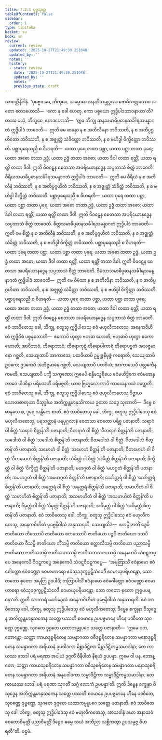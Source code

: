 ```yaml
---
title: 7.2.1 ပုဗ္ဗသုတ္တ
tableOfContents: false
sidebar:
  order: 1
type: tipitaka
basket: su
book: sn
review:
  current: review
  updated: '2025-10-27T21:49:30.251048'
  updated_by: ''
  notes: ''
  history:
  - state: review
    date: '2025-10-27T21:49:30.251048'
    updated_by: ''
    notes: ''
    previous_state: draft
---
```



<ReviewStatus review={frontmatter.review} showDetails={true} />

<HypothesisAnnotation frontmatter={frontmatter} />

<DynamicBreadcrumb />

<Division number="823" book="sn" e="ch" v="18" p="407">

<Paragraph number="1387" book="sn">
သာဝတ္ထိနိဒါနံ. “ပုဗ္ဗေဝ မေ, ဘိက္ခဝေ, သမ္ဗောဓာ အနဘိသမ္ဗုဒ္ဓဿ ဗောဓိသတ္တဿေဝ သတော ဧတဒဟောသိ—  ‘ကော နု ခေါ ဟေတု, ကော ပစ္စယော ဣဒ္ဓိပါဒဘာဝနာယာ’တိ? တဿ မယှံ, ဘိက္ခဝေ, ဧတဒဟောသိ—  ‘ဣဓ ဘိက္ခု ဆန္ဒသမာဓိပ္ပဓာနသင်္ခါရသမန္နာဂတံ ဣဒ္ဓိပါဒံ ဘာဝေတိ—  ဣတိ မေ ဆန္ဒော န စ အတိလီနော ဘဝိဿတိ, န စ အတိပ္ပဂ္ဂဟိတော ဘဝိဿတိ, န စ အဇ္ဈတ္တံ သံခိတ္တော ဘဝိဿတိ, န စ ဗဟိဒ္ဓါ ဝိက္ခိတ္တော ဘဝိဿတိ. ပစ္ဆာပုရေသညီ စ ဝိဟရတိ—  ယထာ ပုရေ တထာ ပစ္ဆာ, ယထာ ပစ္ဆာ တထာ ပုရေ; ယထာ အဓော တထာ ဥဒ္ဓံ, ယထာ ဥဒ္ဓံ တထာ အဓော; ယထာ ဒိဝါ တထာ ရတ္တိံ, ယထာ ရတ္တိံ တထာ ဒိဝါ. ဣတိ ဝိဝဋေန စေတသာ အပရိယောနဒ္ဓေန သပ္ပဘာသံ စိတ္တံ ဘာဝေတိ’.
</Paragraph>

<Paragraph number="1388" book="sn">
ဝီရိယသမာဓိပ္ပဓာနသင်္ခါရသမန္နာဂတံ ဣဒ္ဓိပါဒံ ဘာဝေတိ—  ဣတိ မေ ဝီရိယံ န စ အတိလီနံ ဘဝိဿတိ, န စ အတိပ္ပဂ္ဂဟိတံ ဘဝိဿတိ, န စ အဇ္ဈတ္တံ သံခိတ္တံ ဘဝိဿတိ, န စ ဗဟိဒ္ဓါ ဝိက္ခိတ္တံ ဘဝိဿတိ. ပစ္ဆာပုရေသညီ စ ဝိဟရတိ—  ယထာ ပုရေ တထာ ပစ္ဆာ, ယထာ ပစ္ဆာ တထာ ပုရေ; ယထာ အဓော တထာ ဥဒ္ဓံ, ယထာ ဥဒ္ဓံ တထာ အဓော; ယထာ ဒိဝါ တထာ ရတ္တိံ, ယထာ ရတ္တိံ တထာ ဒိဝါ. ဣတိ ဝိဝဋေန စေတသာ အပရိယောနဒ္ဓေန သပ္ပဘာသံ စိတ္တံ ဘာဝေတိ.
</Paragraph>

<Paragraph number="1389" book="sn">
စိတ္တသမာဓိပ္ပဓာနသင်္ခါရသမန္နာဂတံ ဣဒ္ဓိပါဒံ ဘာဝေတိ—  ဣတိ မေ စိတ္တံ န စ အတိလီနံ ဘဝိဿတိ, န စ အတိပ္ပဂ္ဂဟိတံ ဘဝိဿတိ, န စ အဇ္ဈတ္တံ သံခိတ္တံ ဘဝိဿတိ, န စ ဗဟိဒ္ဓါ ဝိက္ခိတ္တံ ဘဝိဿတိ. ပစ္ဆာပုရေသညီ စ ဝိဟရတိ—  ယထာ ပုရေ တထာ ပစ္ဆာ, ယထာ ပစ္ဆာ တထာ ပုရေ; ယထာ အဓော တထာ ဥဒ္ဓံ, ယထာ ဥဒ္ဓံ တထာ အဓော; ယထာ ဒိဝါ တထာ ရတ္တိံ, ယထာ ရတ္တိံ တထာ ဒိဝါ. ဣတိ ဝိဝဋေန စေတသာ အပရိယောနဒ္ဓေန သပ္ပဘာသံ စိတ္တံ ဘာဝေတိ.
</Paragraph>

<Paragraph number="1390" book="sn">
ဝီမံသာသမာဓိပ္ပဓာနသင်္ခါရသမန္နာဂတံ ဣဒ္ဓိပါဒံ ဘာဝေတိ—  ဣတိ မေ ဝီမံသာ န စ အတိလီနာ ဘဝိဿတိ, န စ အတိပ္ပဂ္ဂဟိတာ ဘဝိဿတိ, န စ အဇ္ဈတ္တံ သံခိတ္တာ ဘဝိဿတိ, န စ ဗဟိဒ္ဓါ ဝိက္ခိတ္တာ ဘဝိဿတိ. ပစ္ဆာပုရေသညီ စ ဝိဟရတိ—  ယထာ ပုရေ တထာ ပစ္ဆာ, ယထာ ပစ္ဆာ တထာ ပုရေ; ယထာ အဓော တထာ ဥဒ္ဓံ, ယထာ ဥဒ္ဓံ တထာ အဓော; ယထာ ဒိဝါ တထာ ရတ္တိံ, ယထာ ရတ္တိံ တထာ ဒိဝါ. ဣတိ ဝိဝဋေန စေတသာ အပရိယောနဒ္ဓေန သပ္ပဘာသံ စိတ္တံ ဘာဝေတိ.
</Paragraph>

<Paragraph number="1391" book="sn">
ဧဝံ ဘာဝိတေသု ခေါ, ဘိက္ခု, စတူသု ဣဒ္ဓိပါဒေသု ဧဝံ ဗဟုလီကတေသု, အနေကဝိဟိတံ ဣဒ္ဓိဝိဓံ ပစ္စနုဘောတိ—  ဧကောပိ ဟုတွာ ဗဟုဓာ ဟောတိ, ဗဟုဓာပိ ဟုတွာ ဧကော ဟောတိ; အာဝိဘာဝံ, တိရောဘာဝံ; တိရောကုဋ္ဋံ တိရောပါကာရံ တိရောပဗ္ဗတံ အသဇ္ဇမာနော ဂစ္ဆတိ, သေယျထာပိ အာကာသေ; ပထဝိယာပိ ဥမ္မုဇ္ဇနိမုဇ္ဇံ ကရောတိ, သေယျထာပိ ဥဒကေ; ဥဒကေပိ အဘိဇ္ဇမာနေ ဂစ္ဆတိ, သေယျထာပိ ပထဝိယံ; အာကာသေပိ ပလ္လင်္ကေန ကမတိ, သေယျထာပိ ပက္ခီ သကုဏော; ဣမေပိ စန္ဒိမသူရိယေ ဧဝံမဟိဒ္ဓိကေ ဧဝံမဟာနုဘာဝေ ပါဏိနာ ပရိမသတိ ပရိမဇ္ဇတိ; ယာဝ ဗြဟ္မလောကာပိ ကာယေန ဝသံ ဝတ္တေတိ.
</Paragraph>

<Paragraph number="1392" book="sn">
ဧဝံ ဘာဝိတေသု ခေါ, ဘိက္ခု, စတူသု ဣဒ္ဓိပါဒေသု ဧဝံ ဗဟုလီကတေသု ဒိဗ္ဗာယ သောတဓာတုယာ ဝိသုဒ္ဓါယ အတိက္ကန္တမာနုသိကာယ ဥဘော သဒ္ဒေ သုဏာတိ—  ဒိဗ္ဗေ စ မာနုသေ စ, ဒူရေ သန္တိကေ စာတိ.
</Paragraph>

<Paragraph number="1393" book="sn">
ဧဝံ ဘာဝိတေသု ခေါ, ဘိက္ခု, စတူသု ဣဒ္ဓိပါဒေသု ဧဝံ ဗဟုလီကတေသု, ပရသတ္တာနံ ပရပုဂ္ဂလာနံ စေတသာ စေတော ပရိစ္စ ပဇာနာတိ. သရာဂံ ဝါ စိတ္တံ ‘သရာဂံ စိတ္တန်’တိ ပဇာနာတိ; ဝီတရာဂံ ဝါ စိတ္တံ ‘ဝီတရာဂံ စိတ္တန်’တိ ပဇာနာတိ; သဒေါသံ ဝါ စိတ္တံ ‘သဒေါသံ စိတ္တန်’တိ ပဇာနာတိ; ဝီတဒေါသံ ဝါ စိတ္တံ ‘ဝီတဒေါသံ စိတ္တန်’တိ ပဇာနာတိ; သမောဟံ ဝါ စိတ္တံ ‘သမောဟံ စိတ္တန်’တိ ပဇာနာတိ; ဝီတမောဟံ ဝါ စိတ္တံ ‘ဝီတမောဟံ စိတ္တန်’တိ ပဇာနာတိ; သံခိတ္တံ ဝါ စိတ္တံ ‘သံခိတ္တံ စိတ္တန်’တိ ပဇာနာတိ; ဝိက္ခိတ္တံ ဝါ စိတ္တံ ‘ဝိက္ခိတ္တံ စိတ္တန်’တိ ပဇာနာတိ; မဟဂ္ဂတံ ဝါ စိတ္တံ ‘မဟဂ္ဂတံ စိတ္တန်’တိ ပဇာနာတိ; အမဟဂ္ဂတံ ဝါ စိတ္တံ ‘အမဟဂ္ဂတံ စိတ္တန်’တိ ပဇာနာတိ; သော်တ္တရံ ဝါ စိတ္တံ ‘သော်တ္တရံ စိတ္တန်’တိ ပဇာနာတိ; အနုတ္တရံ ဝါ စိတ္တံ ‘အနုတ္တရံ စိတ္တန်’တိ ပဇာနာတိ; သမာဟိတံ ဝါ စိတ္တံ ‘သမာဟိတံ စိတ္တန်’တိ ပဇာနာတိ; အသမာဟိတံ ဝါ စိတ္တံ ‘အသမာဟိတံ စိတ္တန်’တိ ပဇာနာတိ; ဝိမုတ္တံ ဝါ စိတ္တံ ‘ဝိမုတ္တံ စိတ္တန်’တိ ပဇာနာတိ; အဝိမုတ္တံ ဝါ စိတ္တံ ‘အဝိမုတ္တံ စိတ္တန်’တိ ပဇာနာတိ.
</Paragraph>

<Paragraph number="1394" book="sn">
ဧဝံ ဘာဝိတေသု ခေါ, ဘိက္ခု, စတူသု ဣဒ္ဓိပါဒေသု ဧဝံ ဗဟုလီကတေသု, အနေကဝိဟိတံ ပုဗ္ဗေနိဝါသံ အနုဿရတိ, သေယျထိဒံ—  ဧကမ္ပိ ဇာတိံ ဒွေပိ ဇာတိယော တိဿောပိ ဇာတိယော စတဿောပိ ဇာတိယော ပဉ္စပိ ဇာတိယော ဒသပိ ဇာတိယော ဝီသမ္ပိ ဇာတိယော တိံသမ္ပိ ဇာတိယော စတ္တာလီသမ္ပိ ဇာတိယော ပညာသမ္ပိ ဇာတိယော ဇာတိသတမ္ပိ ဇာတိသဟဿမ္ပိ ဇာတိသတသဟဿမ္ပိ အနေကေပိ သံဝဋ္ဋကပ္ပေ အနေကေပိ ဝိဝဋ္ဋကပ္ပေ အနေကေပိ သံဝဋ္ဋဝိဝဋ္ဋကပ္ပေ—  ‘အမုတြာသိံ ဧဝံနာမော ဧဝံဂေါတ္တော ဧဝံဝဏ္ဏော ဧဝမာဟာရော ဧဝံသုခဒုက္ခပ္ပဋိသံဝေဒီ ဧဝမာယုပရိယန္တော, သော တတော စုတော အမုတြ ဥဒပါဒိံ; တတြာပါသိံ ဧဝံနာမော ဧဝံဂေါတ္တော ဧဝံဝဏ္ဏော ဧဝမာဟာရော ဧဝံသုခဒုက္ခပ္ပဋိသံဝေဒီ ဧဝမာယုပရိယန္တော, သော တတော စုတော ဣဓူပပန္နော’တိ. ဣတိ သာကာရံ သော်ဒ္ဒေသံ အနေကဝိဟိတံ ပုဗ္ဗေနိဝါသံ အနုဿရတိ.
</Paragraph>

<Paragraph number="1395" book="sn">
ဧဝံ ဘာဝိတေသု ခေါ, ဘိက္ခု, စတူသု ဣဒ္ဓိပါဒေသု ဧဝံ ဗဟုလီကတေသု, ဒိဗ္ဗေန စက္ခုနာ ဝိသုဒ္ဓေန အတိက္ကန္တမာနုသကေန သတ္တေ ပဿတိ စဝမာနေ ဥပပဇ္ဇမာနေ ဟီနေ ပဏီတေ သုဝဏ္ဏေ ဒုဗ္ဗဏ္ဏေ, သုဂတေ ဒုဂ္ဂတေ ယထာကမ္မူပဂေ သတ္တေ ပဇာနာတိ—  ‘ဣမေ ဝတ, ဘောန္တော, သတ္တာ ကာယဒုစ္စရိတေန သမန္နာဂတာ ဝစီဒုစ္စရိတေန သမန္နာဂတာ မနောဒုစ္စရိတေန သမန္နာဂတာ အရိယာနံ ဥပဝါဒကာ မိစ္ဆာဒိဋ္ဌိကာ မိစ္ဆာဒိဋ္ဌိကမ္မသမာဒါနာ; တေ ကာယဿ ဘေဒါ ပရံ မရဏာ အပါယံ ဒုဂ္ဂတိံ ဝိနိပါတံ နိရယံ ဥပပန္နာ. ဣမေ ဝါ ပန, ဘောန္တော, သတ္တာ ကာယသုစရိတေန သမန္နာဂတာ ဝစီသုစရိတေန သမန္နာဂတာ မနောသုစရိတေန သမန္နာဂတာ အရိယာနံ အနုပဝါဒကာ သမ္မာဒိဋ္ဌိကာ သမ္မာဒိဋ္ဌိကမ္မသမာဒါနာ; တေ ကာယဿ ဘေဒါ ပရံ မရဏာ သုဂတိံ သဂ္ဂံ လောကံ ဥပပန္နာ’တိ. ဣတိ ဒိဗ္ဗေန စက္ခုနာ ဝိသုဒ္ဓေန အတိက္ကန္တမာနုသကေန သတ္တေ ပဿတိ စဝမာနေ ဥပပဇ္ဇမာနေ ဟီနေ ပဏီတေ, သုဝဏ္ဏေ ဒုဗ္ဗဏ္ဏေ, သုဂတေ ဒုဂ္ဂတေ ယထာကမ္မူပဂေ သတ္တေ ပဇာနာတိ.
</Paragraph>

<Paragraph number="1396" book="sn">
ဧဝံ ဘာဝိတေသု ခေါ, ဘိက္ခု, စတူသု ဣဒ္ဓိပါဒေသု ဧဝံ ဗဟုလီကတေသု, အာသဝါနံ ခယာ အနာသဝံ စေတောဝိမုတ္တိံ ပညာဝိမုတ္တိံ ဒိဋ္ဌေဝ ဓမ္မေ သယံ အဘိညာ သစ္ဆိကတွာ ဥပသမ္ပဇ္ဇ ဝိဟရတီ”တိ.

</Paragraph>
</Division>

<Paragraph number="1397" type="center" book="sn">
ပဌမံ.
</Paragraph>